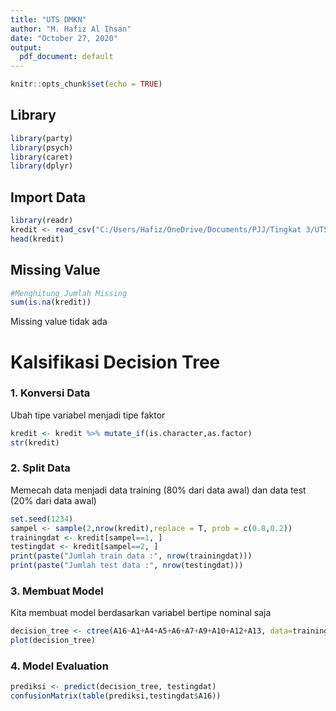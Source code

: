 ---
title: "UTS DMKN"
author: "M. Hafiz Al Ihsan"
date: "October 27, 2020"
output:
  pdf_document: default
---

```{r setup, include=FALSE}
knitr::opts_chunk$set(echo = TRUE)
```

## Library
```{r message=FALSE, warning=FALSE}
library(party)
library(psych)
library(caret)
library(dplyr)
```


## Import Data

```{r}
library(readr)
kredit <- read_csv("C:/Users/Hafiz/OneDrive/Documents/PJJ/Tingkat 3/UTS/DMKN/crx.csv")
head(kredit)
```

## Missing Value
```{r}
#Menghitung Jumlah Missing
sum(is.na(kredit))
```

Missing value tidak ada


# Kalsifikasi Decision Tree

### 1. Konversi Data
Ubah tipe variabel menjadi tipe faktor
```{r}
kredit <- kredit %>% mutate_if(is.character,as.factor)
str(kredit)
```

### 2. Split Data
Memecah data menjadi data training (80% dari data awal) dan data test (20% dari data awal)
```{r}
set.seed(1234)
sampel <- sample(2,nrow(kredit),replace = T, prob = c(0.8,0.2))
trainingdat <- kredit[sampel==1, ]
testingdat <- kredit[sampel==2, ]
print(paste("Jumlah train data :", nrow(trainingdat)))
print(paste("Jumlah test data :", nrow(testingdat)))
```

### 3. Membuat Model
Kita membuat model berdasarkan variabel bertipe nominal saja
```{r}
decision_tree <- ctree(A16~A1+A4+A5+A6+A7+A9+A10+A12+A13, data=trainingdat)
plot(decision_tree)
```

### 4. Model Evaluation
```{r}
prediksi <- predict(decision_tree, testingdat)
confusionMatrix(table(prediksi,testingdat$A16))
```
